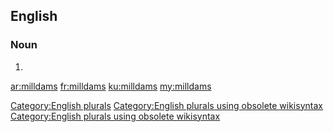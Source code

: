 ==English==

===Noun===
{{head|en}}

# {{plural of|milldam}}

[[Category:English plurals]][[Category:English plurals using obsolete wikisyntax]][[Category:English plurals using obsolete wikisyntax]]

[[ar:milldams]]
[[fr:milldams]]
[[ku:milldams]]
[[my:milldams]]